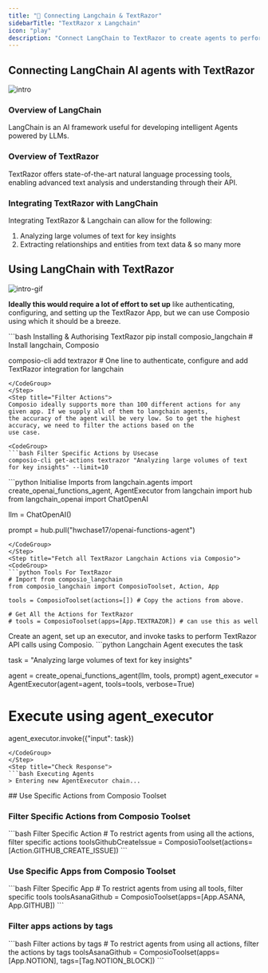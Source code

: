 ```yaml
---
title: "🚀 Connecting Langchain & TextRazor"
sidebarTitle: "TextRazor x Langchain"
icon: "play"
description: "Connect LangChain to TextRazor to create agents to perform tasks using natural language"
---
```


## Connecting LangChain AI agents with TextRazor
![intro](/media/intro.jpg)

### Overview of LangChain

LangChain is an AI framework useful for developing intelligent Agents powered by LLMs.

### Overview of TextRazor

TextRazor offers state-of-the-art natural language processing tools, enabling advanced text analysis and understanding through their API.

### Integrating TextRazor with LangChain

Integrating TextRazor & Langchain can allow for the following:

1. Analyzing large volumes of text for key insights
2. Extracting relationships and entities from text data
& so many more

## Using LangChain with TextRazor
![intro-gif](/media/intro.gif)
<Steps>
<Step title="Setting Up the Environment">

**Ideally this would require a lot of effort to set up** like authenticating, configuring, and setting up the TextRazor App, but we can use Composio using which it should be a breeze.

<CodeGroup>
```bash Installing & Authorising TextRazor
pip install composio_langchain # Install langchain, Composio 

composio-cli add textrazor # One line to authenticate, configure and add TextRazor integration for langchain
```
</CodeGroup>
</Step>
<Step title="Filter Actions">
Composio ideally supports more than 100 different actions for any given app. If we supply all of them to langchain agents, 
the accuracy of the agent will be very low. So to get the highest accuracy, we need to filter the actions based on the 
use case.

<CodeGroup>
```bash Filter Specific Actions by Usecase
composio-cli get-actions textrazor "Analyzing large volumes of text for key insights" --limit=10
```
</CodeGroup>

</Step>
<Step title="Import Base Packages">

<CodeGroup>
```python Initialise Imports
from langchain.agents import create_openai_functions_agent, AgentExecutor
from langchain import hub
from langchain_openai import ChatOpenAI


llm = ChatOpenAI()

prompt = hub.pull("hwchase17/openai-functions-agent")
```
</CodeGroup>
</Step>
<Step title="Fetch all TextRazor Langchain Actions via Composio">
<CodeGroup>
```python Tools For TextRazor
# Import from composio_langchain
from composio_langchain import ComposioToolset, Action, App

tools = ComposioToolset(actions=[]) # Copy the actions from above. 

# Get All the Actions for TextRazor
# tools = ComposioToolset(apps=[App.TEXTRAZOR]) # can use this as well
```
</CodeGroup>
</Step>
<Step title="Execute the Agent">
Create an agent, set up an executor, and invoke tasks to perform TextRazor API calls using Composio. 
<CodeGroup>
```python Langchain Agent executes the task

task = "Analyzing large volumes of text for key insights"

agent = create_openai_functions_agent(llm, tools, prompt)
agent_executor = AgentExecutor(agent=agent, tools=tools, verbose=True)

# Execute using agent_executor
agent_executor.invoke({"input": task})
```
</CodeGroup>
</Step>
<Step title="Check Response">
```bash Executing Agents
> Entering new AgentExecutor chain...
```
</Step>
</Steps>
## Use Specific Actions from Composio Toolset

### Filter Specific Actions from Composio Toolset

<CodeGroup>
```bash Filter Specific Action
# To restrict agents from using all the actions, filter specific actions
toolsGithubCreateIssue = ComposioToolset(actions=[Action.GITHUB_CREATE_ISSUE])
```
</CodeGroup>

### Use Specific Apps from Composio Toolset
<CodeGroup>
```bash Filter Specific App
# To restrict agents from using all tools, filter specific tools
toolsAsanaGithub = ComposioToolset(apps=[App.ASANA, App.GITHUB])
```
</CodeGroup>

### Filter apps actions by tags 
<CodeGroup>
```bash Filter actions by tags
# To restrict agents from using all actions, filter the actions by tags
toolsAsanaGithub = ComposioToolset(apps=[App.NOTION], tags=[Tag.NOTION_BLOCK])
```
</CodeGroup>

